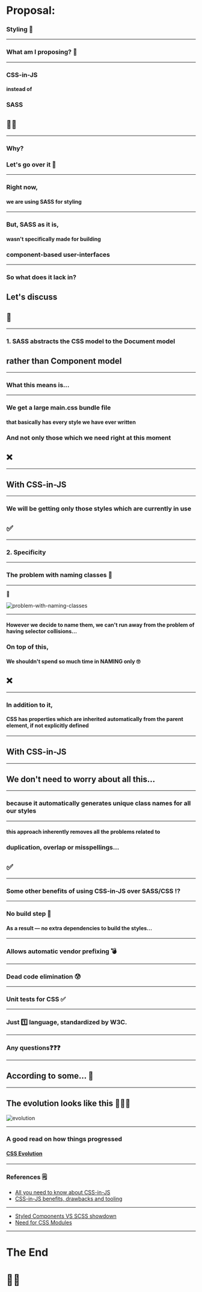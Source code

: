 
<Head>
  <title>CSS-in-JS vs SASS</title>
</Head>  


# Proposal:
### Styling 🌈

---

### What am I proposing? 🌹

---

### CSS-in-JS 
#### instead of 
### SASS 
## 💁‍♂️

---

### Why?
### Let's go over it 🚀

---

### Right now, 
#### we are using SASS for styling

---

### But, SASS as it is, 
#### wasn't specifically made for building 
### component-based user-interfaces

---

### So what does it lack in?
## Let's discuss
## 💬

---

### 1. SASS abstracts the CSS model to the Document model
## rather than Component model

---

### What this means is...

---

### We get a large main.css bundle file
#### that basically has every style we have ever written
### And not only those which we need right at this moment
## ❌

---

## With CSS-in-JS

---

### We will be getting only those styles which are currently in use
## ✅

---

### 2. Specificity

---

### The problem with naming classes 🤷

---

🤣

<img src="https://i.imgur.com/FGwQ951.png" alt="problem-with-naming-classes" />

---

#### However we decide to name them, we can't run away from the problem of having selector collisions...

### On top of this,
#### We shouldn't spend so much time in NAMING only 🙄
## ❌

---

### In addition to it, 
#### CSS has properties which are inherited automatically from the parent element, if not explicitly defined

---

## With CSS-in-JS

---

## We don't need to worry about all this...

---

### because it automatically generates unique class names for all our styles

---

#### this approach inherently removes all the problems related to
### duplication, overlap or misspellings...
## ✅

---

### Some other benefits of using CSS-in-JS over SASS/CSS ⁉️

---

### No build step 🔨
#### As a result — no extra dependencies to build the styles...

---

### Allows automatic vendor prefixing 💣

---

### Dead code elimination 😰

---

### Unit tests for CSS ✅

---

### Just 1️⃣ language, standardized by W3C. 

---

### Any questions❓❓❓

---

## According to some... 🤖

---

## The evolution looks like this 🤣🙅‍♂️

<img src="https://i.imgur.com/fFG05vh.png" alt="evolution" />

---

### A good read on how things progressed

#### [CSS Evolution](https://medium.com/@perezpriego7/css-evolution-from-css-sass-bem-css-modules-to-styled-components-d4c1da3a659b)

---

### References 🗒️

- [All you need to know about CSS-in-JS](https://hackernoon.com/all-you-need-to-know-about-css-in-js-984a72d48ebc)
- [CSS-in-JS benefits, drawbacks and tooling](https://objectpartners.com/2017/11/03/css-in-js-benefits-drawbacks-and-tooling/)

---

- [Styled Components VS SCSS showdown](https://www.reddit.com/r/reactjs/comments/6v0rnk/styledcomponents_vs_scss_showdown/)
- [Need for CSS Modules](https://css-tricks.com/css-modules-part-1-need/)

---

# The End
# 🍻🍷